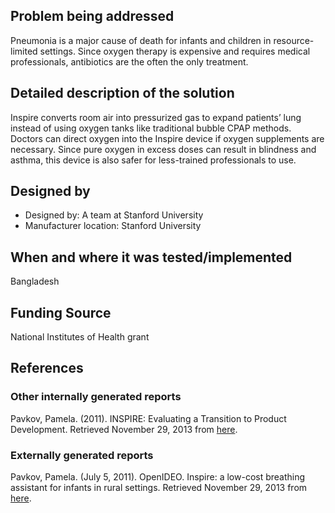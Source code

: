 {{Medical Device
|Health Topic=Child mortality, 
|Classification=Treatment
|Scope=Clinical trial
|Location=Asia
|Image=Inspirebreathingassistant.jpg
}}
<!-- Please make sure to use the format provided below for consistency between all devices. -->
==Problem being addressed==
Pneumonia is a major cause of death for infants and children in resource-limited settings.  Since oxygen therapy is expensive and requires medical professionals, antibiotics are the often the only treatment.

==Detailed description of the solution==
Inspire converts room air into pressurized gas to expand patients’ lung instead of using oxygen tanks like traditional bubble CPAP methods.  Doctors can direct oxygen into the Inspire device if oxygen supplements are necessary.  Since pure oxygen in excess doses can result in blindness and asthma, this device is also safer for less-trained professionals to use.

==Designed by==
*Designed by: A team at Stanford University
*Manufacturer location: Stanford University

==When and where it was tested/implemented ==
Bangladesh

==Funding Source==
National Institutes of Health grant

==References==

===Other internally generated reports===
Pavkov, Pamela. (2011). INSPIRE: Evaluating a Transition to Product Development. Retrieved November 29, 2013 from [http://www.gsb.stanford.edu/sites/default/files/documents/Inspire-TransitiontoProductDevelopment.pdf here].

===Externally generated reports===
Pavkov, Pamela. (July 5, 2011). OpenIDEO. Inspire: a low-cost breathing assistant for infants in rural settings. Retrieved November 29, 2013 from [http://www.openideo.com/open/how-might-we-improve-health-care-through-social-business-in-low-income-communities/concepting/inspire-a-low-cost-breathing-assistant-for-infants-in-rural-settings-www.inspiremedical.org here].

<!-- Add relevant categories, such as [[Category:HIV]] or [[Category:Malaria]] below this line -->